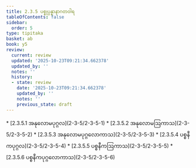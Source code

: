 ```yaml
---
title: 2.3.5 ပစ္စုပ္ပန္နာနာဂတဝါရ
tableOfContents: false
sidebar:
  order: 5
type: tipitaka
basket: ab
book: y5
review:
  current: review
  updated: '2025-10-23T09:21:34.662378'
  updated_by: ''
  notes: ''
  history:
  - state: review
    date: '2025-10-23T09:21:34.662378'
    updated_by: ''
    notes: ''
    previous_state: draft
---
```



<ReviewStatus review={frontmatter.review} showDetails={true} />

<HypothesisAnnotation frontmatter={frontmatter} />

<DynamicBreadcrumb />



<TableOfContents book="y5" section="2.3.5">
* [2.3.5.1 အနုလောမပုဂ္ဂလ](2-3-5/2-3-5-1)
* [2.3.5.2 အနုလောမဩကာသ](2-3-5/2-3-5-2)
* [2.3.5.3 အနုလောမပုဂ္ဂလောကာသ](2-3-5/2-3-5-3)
* [2.3.5.4 ပစ္စနီကပုဂ္ဂလ](2-3-5/2-3-5-4)
* [2.3.5.5 ပစ္စနီကဩကာသ](2-3-5/2-3-5-5)
* [2.3.5.6 ပစ္စနီကပုဂ္ဂလောကာသ](2-3-5/2-3-5-6)
</TableOfContents>